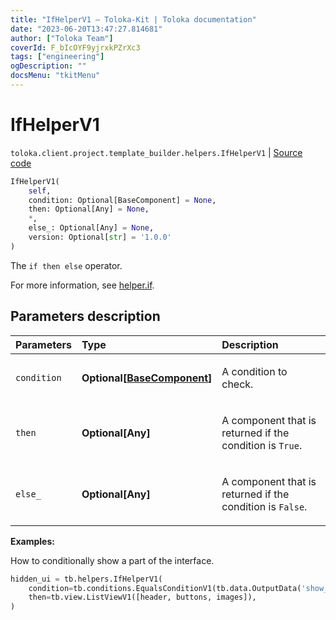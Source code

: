 ```yaml
---
title: "IfHelperV1 — Toloka-Kit | Toloka documentation"
date: "2023-06-20T13:47:27.814681"
author: ["Toloka Team"]
coverId: F_bIcOYF9yjrxkPZrXc3
tags: ["engineering"]
ogDescription: ""
docsMenu: "tkitMenu"
---
```


# IfHelperV1

`toloka.client.project.template_builder.helpers.IfHelperV1` | [Source code](https://github.com/Toloka/toloka-kit/blob/v1.2.0/src/client/project/template_builder/helpers.py#L62)

```python
IfHelperV1(
    self,
    condition: Optional[BaseComponent] = None,
    then: Optional[Any] = None,
    *,
    else_: Optional[Any] = None,
    version: Optional[str] = '1.0.0'
)
```

The `if then else` operator.

For more information, see [helper.if](/docs/template-builder/reference/helper.if).

## Parameters description

| Parameters | Type | Description |
| :----------| :----| :-----------|
`condition`|**Optional\[[BaseComponent](/docs/toloka-kit/reference/toloka.client.project.template_builder.base.BaseComponent)\]**|<p>A condition to check.</p>
`then`|**Optional\[Any\]**|<p>A component that is returned if the condition is `True`.</p>
`else_`|**Optional\[Any\]**|<p>A component that is returned if the condition is `False`.</p>

**Examples:**

How to conditionally show a part of the interface.

```python
hidden_ui = tb.helpers.IfHelperV1(
    condition=tb.conditions.EqualsConditionV1(tb.data.OutputData('show_me'), 'show'),
    then=tb.view.ListViewV1([header, buttons, images]),
)
```